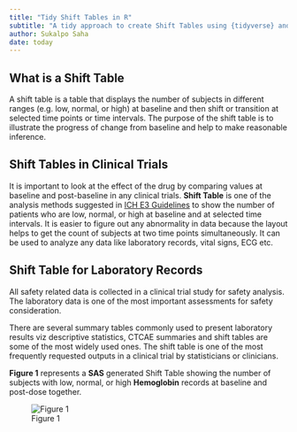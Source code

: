 ```yaml
---
title: "Tidy Shift Tables in R"
subtitle: "A tidy approach to create Shift Tables using {tidyverse} and {gt}"
author: Sukalpo Saha
date: today
---
```


## What is a Shift Table

A shift table is a table that displays the number of subjects in different ranges (e.g. low, normal, or high) at baseline and then shift or transition at selected time points or time intervals. The purpose of the shift table is to illustrate the progress of change from baseline and help to make reasonable inference.

## Shift Tables in Clinical Trials

It is important to look at the effect of the drug by comparing values at baseline and post-baseline in any clinical trials. <b>Shift Table</b> is one of the analysis methods suggested in [ICH E3 Guidelines](https://www.ema.europa.eu/en/documents/scientific-guideline/ich-e-3-structure-and-content-clinical-study-reports-step-5_en.pdf) to show the number of patients who are low, normal, or high at baseline and at selected time intervals. It is easier to figure out any abnormality in data because the layout helps to get the count of subjects at two time points simultaneously. It can be used to analyze any data like laboratory records, vital signs, ECG etc.

## Shift Table for Laboratory Records

All safety related data is collected in a clinical trial study for safety analysis. The laboratory data is one of the most important assessments for safety consideration.

There are several summary tables commonly used to present laboratory results viz descriptive statistics, CTCAE summaries and shift tables are some of the most widely used ones. The shift table is one of the most frequently requested outputs in a clinical trial by statisticians or clinicians.

<b>Figure 1</b> represents a <b>SAS</b> generated Shift Table showing the number of subjects with low, normal, or high <b>Hemoglobin</b> records at baseline and post-dose together.

![Figure 1](img/shift.png)
